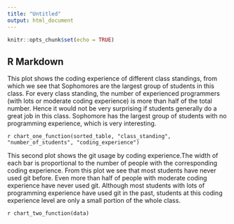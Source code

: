 ---
title: "Untitled"
output: html_document
---

```{r setup, include=FALSE}
knitr::opts_chunk$set(echo = TRUE)
```

## R Markdown




This plot shows the coding experience of different class standings, from which we see
that Sophomores are the largest group of students in this class. For every class standing, 
the number of experienced programmers (with lots or moderate coding experience) is more
than half of the total number. Hence it would not be very surprising if students generally
do a great job in this class. Sophomore has the largest group of students with no programming
experience, which is very interesting.

`r chart_one_function(sorted_table, "class_standing", "number_of_students", "coding_experience")`

This second plot shows the git usage by coding experience.The width of each bar is proportional
to the number of people with the corresponding coding experience. From this plot we see that most 
students have never used git before. Even more than half of people with moderate coding experience
have never used git. Although most students with lots of programming experience have used git in
the past, students at this coding experience level are only a small portion of the whole class.

`r chart_two_function(data)`

